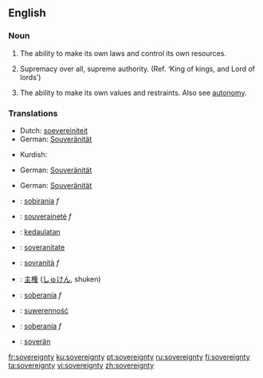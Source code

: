==English==
{{wikipedia|sovereignty}}

===Noun===
{{en-noun|-}}

# {{context|of a nation}} The ability to make its own laws and control its own resources.
# {{context|of God}} Supremacy over all, supreme authority. (Ref. ‘King of kings, and Lord of lords’)
# {{context|of self}} The ability to make its own values and restraints. Also see [[autonomy]].

===Translations===
{{rfc-level|Translations at L3+ (AutoFormat would have corrected level of Translations)}}

{{trans-top|(''of a nation'') The ability to make its own laws and control its own resources}}
*Dutch: [[soevereiniteit]]
*German: [[Souveränität]] {{f}}
{{trans-mid}}
*Kurdish: {{KUchar|[[فه‌رمان ڕه‌وایی]]}}
{{trans-bottom}}

{{trans-top|(''of God'') Supremacy over all, supreme authority}}
*German: [[Souveränität]] {{f}}
{{trans-mid}}
{{trans-bottom}}

{{trans-top|(''of self'') The ability to make its own values and restraints}}
*German: [[Souveränität]] {{f}}
{{trans-mid}}
{{trans-bottom}}

{{checktrans}}
{{top}}
*{{ttbc|Catalan}}: [[sobirania]] ''f''
*{{ttbc|French}}: [[souveraineté]] ''f''
*{{ttbc|Indonesian}}: [[daulat|kedaulatan]]
*{{ttbc|Interlingua}}: [[soveranitate]]
*{{ttbc|Italian}}: [[sovranità]] ''f''
{{mid}}
*{{ttbc|Japanese}}: [[主権]] ([[しゅけん]], shuken)
*{{ttbc|Spanish}}: [[soberanía]] ''f''
*{{ttbc|Polish}}: [[suwerenność]] {{f}}
*{{ttbc|Portuguese}}: [[soberanía]] ''f''
*{{ttbc|Volapük}}: [[soverän]]
{{bottom}}

[[fr:sovereignty]]
[[ku:sovereignty]]
[[pt:sovereignty]]
[[ru:sovereignty]]
[[fi:sovereignty]]
[[ta:sovereignty]]
[[vi:sovereignty]]
[[zh:sovereignty]]